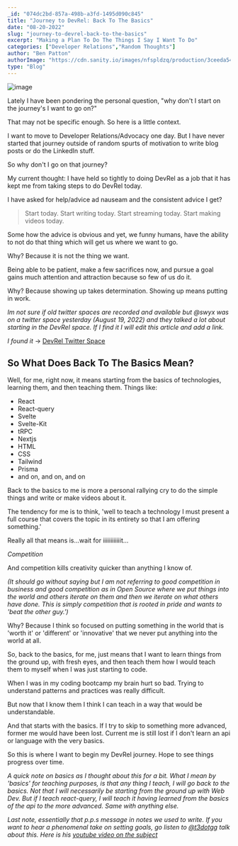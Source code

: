 ```yaml
---
_id: "074dc2bd-857a-498b-a3fd-1495d090c845"
title: "Journey to DevRel: Back To The Basics"
date: "08-20-2022"
slug: "journey-to-devrel-back-to-the-basics"
excerpt: "Making a Plan To Do The Things I Say I Want To Do"
categories: ["Developer Relations","Random Thoughts"]
author: "Ben Patton"
authorImage: "https://cdn.sanity.io/images/nfspldzq/production/3ceeda54221c7c0614ecc51f955c7be39a1da34e-512x512.jpg"
type: "Blog"
---
```


![image](https://cdn.sanity.io/images/nfspldzq/production/3579e64600c5a958f566d08c4338ccaae5072c0b-1600x840.png?w=450)

Lately I have been pondering the personal question, "why don't I start on the journey's I want to go on?" 

That may not be specific enough. So here is a little context. 

I want to move to Developer Relations/Advocacy one day. But I have never started that journey outside of random spurts of motivation to write blog posts or do the LinkedIn stuff. 

So why don't I go on that journey? 

My current thought: I have held so tightly to doing DevRel as a job that it has kept me from taking steps to do DevRel today. 

I have asked for help/advice ad nauseam and the consistent advice I get? 

> Start today. Start writing today. Start streaming today. Start making videos today. 

Some how the advice is obvious and yet, we funny humans, have the ability to not do that thing which will get us where we want to go. 

Why? Because it is not the thing we want. 

Being able to be patient, make a few sacrifices now, and pursue a goal gains much attention and attraction because so few of us do it. 

Why? Because showing up takes determination. Showing up means putting in work.  

_Im not sure if old twitter spaces are recorded and available but @swyx was on a twitter space yesterday (August 19, 2022) and they talked a lot about starting in the DevRel space. If I find it I will edit this article and add a link._

_I found it_ -> [DevRel Twitter Space](https://twitter.com/Chau_codes/status/1560749221447286784)

## So What Does Back To The Basics Mean?

Well, for me, right now, it means starting from the basics of technologies, learning them, and then teaching them. Things like: 

- React
- React-query
- Svelte
- Svelte-Kit
- tRPC
- Nextjs
- HTML
- CSS
- Tailwind
- Prisma
- and on, and on, and on

Back to the basics to me is more a personal rallying cry to do the simple things and write or make videos about it. 

The tendency for me is to think, 'well to teach a technology I must present a full course that covers the topic in its entirety so that I am offering something.' 

Really all that means is...wait for iiiiiiiiiiiit...

_Competition_

And competition kills creativity quicker than anything I know of. 

_(It should go without saying but I am not referring to good competition in business and good competition as in Open Source where we put things into the world and others iterate on them and then we iterate on what others have done. This is simply competition that is rooted in pride and wants to 'beat the other guy.')_

Why? Because I think so focused on putting something in the world that is 'worth it' or 'different' or 'innovative' that we never put anything into the world at all. 

So, back to the basics, for me, just means that I want to learn things from the ground up, with fresh eyes, and then teach them how I would teach them to myself when I was just starting to code. 

When I was in my coding bootcamp my brain hurt so bad. Trying to understand patterns and practices was really difficult. 

But now that I know them I think I can teach in a way that would be understandable. 

And that starts with the basics. If I try to skip to something more advanced, former me would have been lost. Current me is still lost if I don't learn an api or language with the very basics. 

So this is where I want to begin my DevRel journey. Hope to see things progress over time. 

_A quick note on basics as I thought about this for a bit. What I mean by 'basics' for teaching purposes, is that any thing I teach, I will go back to the basics. Not that I will necessarily be starting from the ground up with Web Dev. But if I teach react-query, I will teach it having learned from the basics of the api to the more advanced. Same with anything else._

_Last note, essentially that p.p.s message in notes we used to write. If you want to hear a phenomenal take on setting goals, go listen to [@t3dotgg](https://twitter.com/t3dotgg) talk about this. Here is his [youtube video on the subject](https://www.youtube.com/watch?v=rzwaaWH0ksk)_

